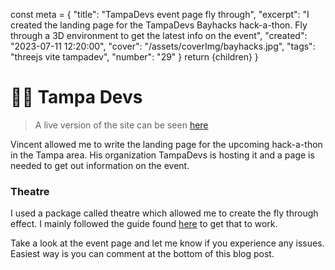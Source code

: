   const meta = {
    "title": "TampaDevs event page fly through",
    "excerpt": "I created the landing page for the TampaDevs Bayhacks hack-a-thon. Fly through a 3D environment to get the latest info on the event",
    "created": "2023-07-11 12:20:00",
    "cover": "/assets/coverImg/bayhacks.jpg",
    "tags": "threejs vite tampadev",
    "number": "29"
  }
  return <Layout meta={meta}>{children}</Layout>
}

# 🏴‍☠️ Tampa Devs
> A live version of the site can be seen [here](https://p15.codabool.com)

Vincent allowed me to write the landing page for the upcoming hack-a-thon in the Tampa area.
His organization TampaDevs is hosting it and a page is needed to get out information on the event.

### Theatre
I used a package called theatre which allowed me to create the fly through effect. 
I mainly followed the guide found [here](https://tympanus.net/codrops/2023/02/14/animate-a-camera-fly-through-on-scroll-using-theatre-js-and-react-three-fiber/) to get that to work.

Take a look at the event page and let me know if you experience any issues.
Easiest way is you can comment at the bottom of this blog post.